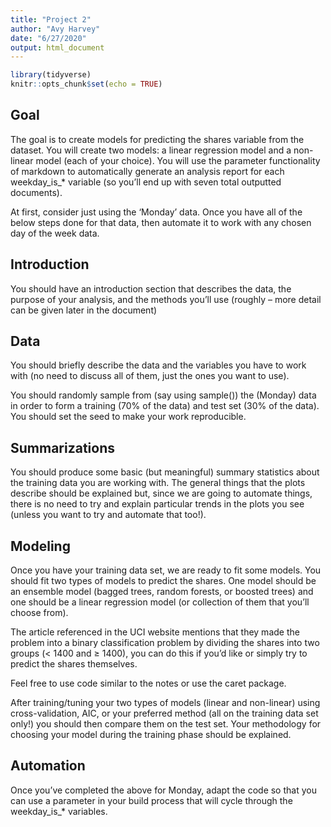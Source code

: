 ```yaml
---
title: "Project 2"
author: "Avy Harvey"
date: "6/27/2020"
output: html_document
---
```


```r
library(tidyverse)
knitr::opts_chunk$set(echo = TRUE)
```

## Goal

The goal is to create models for predicting the shares variable from the dataset. You will create two models: a
linear regression model and a non-linear model (each of your choice). You will use the parameter functionality
of markdown to automatically generate an analysis report for each weekday_is_* variable (so you’ll end up
with seven total outputted documents).

At first, consider just using the ‘Monday’ data. Once you have all of the below steps done for that data, then
automate it to work with any chosen day of the week data.

## Introduction

You should have an introduction section that describes the data, the purpose of your analysis, and the methods you'll use (roughly -- more detail can be given later in the document)

## Data

You should briefly describe the data and the variables you have to work with (no need to discuss all of them, just the ones you want to use).

You should randomly sample from (say using sample()) the (Monday) data in order to form a training (70% of the data) and test set (30% of the data). You should set the seed to make your work reproducible.

## Summarizations

You should produce some basic (but meaningful) summary statistics about the training data you are working
with. The general things that the plots describe should be explained but, since we are going to automate
things, there is no need to try and explain particular trends in the plots you see (unless you want to try and
automate that too!).

## Modeling

Once you have your training data set, we are ready to fit some models.
You should fit two types of models to predict the shares. One model should be an ensemble model (bagged
trees, random forests, or boosted trees) and one should be a linear regression model (or collection of them
that you’ll choose from).

The article referenced in the UCI website mentions that they made the problem into a binary classification
problem by dividing the shares into two groups (< 1400 and ≥ 1400), you can do this if you’d like or simply
try to predict the shares themselves.

Feel free to use code similar to the notes or use the caret package.

After training/tuning your two types of models (linear and non-linear) using cross-validation, AIC, or your
preferred method (all on the training data set only!) you should then compare them on the test set. Your
methodology for choosing your model during the training phase should be explained.

## Automation

Once you’ve completed the above for Monday, adapt the code so that you can use a parameter in your build
process that will cycle through the weekday_is_* variables.
